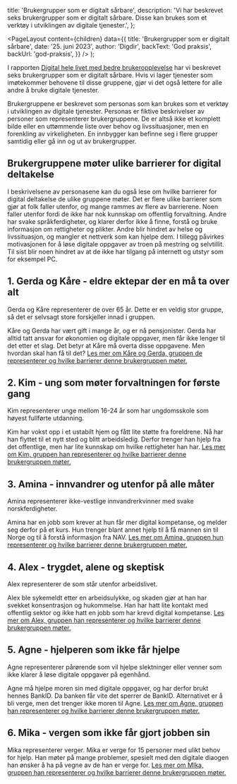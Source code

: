 
  title: 'Brukergrupper som er digitalt sårbare',
  description:
    'Vi har beskrevet seks brukergrupper som er digitalt sårbare. Disse kan brukes som et verktøy i utviklingen av digitale tjenester.',
};

  <PageLayout
    content={children}
    data={{
      title: 'Brukergrupper som er digitalt sårbare',
      date: '25. juni 2023',
      author: 'Digdir',
      backText: 'God praksis',
      backUrl: 'god-praksis',
    }}
  />
);

I rapporten [Digital hele livet med bedre brukeropplevelse](https://www.digdir.no/sammenhengende-tjenester/digital-hele-livet-med-bedre-brukeropplevelse/4405) har vi beskrevet seks brukergrupper som er digitalt sårbare. Hvis vi lager tjenester som imøtekommer behovene til disse gruppene, gjør vi det også lettere for alle andre å bruke digitale tjenester.

Brukergruppene er beskrevet som personas som kan brukes som et verktøy i utviklingen av digitale tjenester. Personas er fiktive beskrivelser av personer som representerer brukergruppene. De er altså ikke et komplett bilde eller en uttømmende liste over behov og livssituasjoner, men en forenkling av virkeligheten. En innbygger kan befinne seg i flere grupper samtidig eller gå inn og ut av brukergrupper.

## Brukergruppene møter ulike barrierer for digital deltakelse

I beskrivelsene av personasene kan du også lese om hvilke barrierer for digital deltakelse de ulike gruppene møter. Det er flere ulike barrierer som gjør at folk faller utenfor, og mange rammes av flere av barrierene. Noen faller utenfor fordi de ikke har nok kunnskap om offentlig forvaltning. Andre har svake språkferdigheter, og klarer derfor ikke å finne, forstå og bruke informasjon om rettigheter og plikter.
Andre blir hindret av helse og livssituasjon, og mangler et nettverk som kan hjelpe dem. I tillegg påvirkes motivasjonen for å løse digitale oppgaver av troen på mestring og selvtillit. Til sist blir noen hindret av at de ikke har tilgang på internett og utstyr som for eksempel PC.

## 1. Gerda og Kåre - eldre ektepar der en må ta over alt

Gerda og Kåre representerer de over 65 år. Dette er en veldig stor gruppe, så det er selvsagt store forskjeller innad i gruppen.

Kåre og Gerda har vært gift i mange år, og er nå pensjonister. Gerda har alltid tatt ansvar for økonomien og digitale oppgaver, men får ikke lenger til det etter et slag. Det betyr at Kåre må overta disse oppgavene. Men hvordan skal han få til det? [Les mer om Kåre og Gerda, gruppen de representerer og hvilke barrierer denne brukergruppen møter.](https://www.digdir.no/klart-sprak/brukergrupper/4658#1_gerda_og_kre__eldre_ektepar_der_en_m_ta_over_alt)

## 2. Kim - ung som møter forvaltningen for første gang

Kim representerer unge mellom 16-24 år som har ungdomsskole som høyest fullførte utdanning.

Kim har vokst opp i et ustabilt hjem og fått lite støtte fra foreldrene. Nå har han flyttet til et nytt sted og blitt arbeidsledig. Derfor trenger han hjelp fra det offentlige, men har lite kunnskap om hvilke rettigheter han har. [Les mer om Kim, gruppen han representerer og hvilke barrierer denne brukergruppen møter.](https://www.digdir.no/klart-sprak/brukergrupper/4658#2_kim__ung_som_mter_forvaltningen_for_frste_gang)

## 3. Amina - innvandrer og utenfor på alle måter

Amina representerer ikke-vestlige innvandrerkvinner med svake norskferdigheter.

Amina har en jobb som krever at hun får mer digital kompetanse, og melder seg derfor på et kurs. Hun trenger blant annet hjelp til å få mannen sin til Norge og til å forstå informasjon fra NAV. [Les mer om Amina, gruppen hun representerer og hvilke barrierer denne brukergruppen møter.](https://www.digdir.no/klart-sprak/brukergrupper/4658#3_amina__innvandrer_og_utenfor_p_alle_mter)

## 4. Alex - trygdet, alene og skeptisk

Alex representerer de som står utenfor arbeidslivet.

Alex ble sykemeldt etter en arbeidsulykke, og skaden gjør at han har svekket konsentrasjon og hukommelse. Han har hatt lite kontakt med offentlig sektor og ikke hatt en jobb som har krevd digital kompetanse. [Les mer om Alex, gruppen han representerer og hvilke barrierer denne brukergruppen møter.](https://www.digdir.no/klart-sprak/brukergrupper/4658#4_alex__trygdet_alene_og_skeptisk)

## 5. Agne - hjelperen som ikke får hjelpe

Agne representerer pårørende som vil hjelpe slektninger eller venner som ikke klarer å løse digitale oppgaver på egenhånd.

Agne må hjelpe moren sin med digitale oppgaver, og har derfor brukt hennes BankID. Da banken får vite det sperrer de BankID. Alternativet er å bli verge, men det trenger ikke moren til Agne. [Les mer om Agne, gruppen han representerer og hvilke barrierer denne brukergruppen møter.](https://www.digdir.no/klart-sprak/brukergrupper/4658#5_agne__hjelperen_som_ikke_fr_hjelpe)

## 6. Mika - vergen som ikke får gjort jobben sin

Mika representerer verger.
Mika er verge for 15 personer med ulikt behov for hjelp. Han møter på mange problemer, spesielt med den digitale diaogen han ønsker å ha på vegne av de han er verge for. [Les mer om MIka, gruppen han representerer og hvilke barrierer denne brukergruppen møter.](https://www.digdir.no/klart-sprak/brukergrupper/4658#6_mika__vergen_som_ikke_fr_gjort_jobben_sin)
